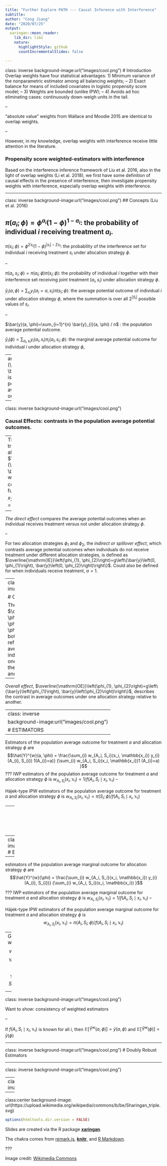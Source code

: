 ```yaml
---
title: "Further Explore PATH --- Causal Inference with Interference"
subtitle:
author: "Cong Jiang"
date: "2020/07/25"
output:
  xaringan::moon_reader:
    lib_dir: libs
    nature:
      highlightStyle: github
      countIncrementalSlides: false

---
```


class: inverse
background-image:url("images/cool.png")
# Introduction
Overlap weights have four statistical advantages: 1) Minimum variance of the nonparametric estimator among all balancing weights; 
--
2) Exact balance for means of included covariates in logistic propensity score model;
--
 3) Weights are bounded (unlike IPW);
--
 4) Avoids ad hoc eliminating cases: continuously down-weigh units in the tail.

--

"absolute value" weights from Wallace and Moodie 2015 are identical to overlap weights. 

--

However, in my knowledge, overlap weights with interference receive little attention in the literature.

### Propensity score weighted-estimators with interference 
Based on the interference inference framework of Liu et al. 2016, also in the light of overlap weights (Li et al. 2018), we first have some definition of causal effects in the presence of interference, then investigate propensity weights with interference, especially overlap weights with interference. 


---

class: inverse
background-image:url("images/cool.png")
## Concepts (Liu et al. 2016)

$\pi\left(a_{i} ; \phi\right)=\phi^{a_{i}}(1-\phi)^{1-a_{i}}$: the probability of individual $i$ receiving treatment $a_i$. 
--
$\pi\left(s_{i} ; \phi\right)=\phi^{\Sigma s_{i}}(1-\phi)^{\left|s_{i}\right|-\Sigma s_{i}}$: the probability of the interference set for individual $i$ receiving treatment $s_i$ under allocation strategy $\phi$.

--

$\pi\left(a_{i}, s_{i} ; \phi\right)=\pi\left(a_{i} ; \phi\right) \pi\left(s_{i} ; \phi\right)$: the probability of individual $i$ together with their interference set receiving joint treatment $(a_i, s_i)$ under allocation strategy $\phi$.

$\bar{y}_{i}(a, \phi)=\sum_{s_{i}} y_{i}\left(a_{i}=a, s_{i}\right) \pi\left(s_{i} ; \phi\right)$: the average potential outcome of individual $i$ under allocation strategy $\phi$, where the summation is over all $2^{|S_i|}$ possible values of $s_i$.

--

$\bar{y}(a, \phi)=\sum_{i=1}^{n} \bar{y}_{i}(a, \phi) / n$ : the population average potential outcome. 

$\bar{y}_{i}(\phi)=\sum_{a_{i}, s_{i}} y_{i}\left(a_{i}, s_{i}\right) \pi_{i}\left(a_{i}, s_{i} ; \phi\right)$: the marginal average potential outcome for individual $i$ under allocation strategy $\phi$,

--
and $\bar{y}(\phi)=\sum_{i=1}^{n} \bar{y}_{i}(\phi) / n$ is defined as the population marginal average potential outcome. 

---

class: inverse
background-image:url("images/cool.png")

### Causal Effects: contrasts in the population average potential outcomes. 

--
The direct effect of treatment under allocation strategy $\phi$: $\overline{\mathrm{DE}}(\phi)=g\{\bar{y}(1, \phi), \bar{y}(0, \phi)\}$, where $g(x_1, x_2)$ is some continuous contrast function, such as $g\left(x_{1}, x_{2}\right)=x_{1}-x_{2}$, $g\left(x_{1}, x_{2}\right)=1 - x_{1}/x_{2}$

--

$\textit{The direct effect}$ compares the average potential outcomes when an individual receives treatment versus not under allocation strategy $\phi$. 

--

For two allocation strategies $\phi_1$ and $\phi_2$, the $\textit{indirect or spillover effect}$, which contrasts average potential outcomes when individuals do not receive treatment under different allocation strategies, is defined as $\overline{\mathrm{IE}}\left(\phi_{1}, \phi_{2}\right)=g\left\{\bar{y}\left(0, \phi_{1}\right), \bar{y}\left(0, \phi_{2}\right)\right\}$. Could also be defined for when individuals receive treatment, $a = 1$. 

---
class: inverse
background-image:url("images/cool.png")

# Causal Effects

The $\textit{total effect}$, $\overline{\mathrm{TE}}\left(\phi_{1}, \phi_{2}\right)=g\left\{\bar{y}\left(1, \phi_{1}\right), \bar{y}\left(0, \phi_{2}\right)\right\}$,  incorporates both direct and indirect effects, and reflects the difference between the average potential outcomes when individuals receive treatment under one allocation strategy versus when they go without treatment under another allocation strategy. 

--

$\textit{Overall effect}$, $\overline{\mathrm{OE}}\left(\phi_{1}, \phi_{2}\right)=g\left\{\bar{y}\left(\phi_{1}\right), \bar{y}\left(\phi_{2}\right)\right\}$, describes the contrast in average outcomes under one allocation strategy relative to another. 


---
class: inverse
background-image:url("images/cool.png")
# ESTIMATORS
--

Estimators of the population average outcome for treatment $a$ and allocation
strategy $\phi$ are
$$\hat{Y}^{w}(a, \phi) = \frac{\sum_{i} w_{A_i, S_i}(x_i, \mathbb{x_i}) y_{i}(A_{i}, S_{i}) 1(A_{i}=a)} {\sum_{i} w_{A_i, S_i}(x_i, \mathbb{x_i})1 (A_{i}=a) }$$
???
IWP estimators of the population average outcome for treatment $a$ and allocation strategy $\phi$ is $w_{A_i, S_i}(x_i, \mathbb{x_i}) = 1/f\left(A_{i}, S_{i} \mid x_i, \mathbb{x_i}\right)$
--

Hájek-type IPW estimators of the population average outcome for treatment $a$ and allocation strategy $\phi$ is $w_{A_i, S_i}(x_i, \mathbb{x_i}) = \pi\left(S_{i} ; \phi\right)/f\left(A_{i}, S_{i} \mid x_i, \mathbb{x_i}\right)$


--
Generally, we have 
$$w_{A_i, S_i}(x_i, \mathbb{x_i}) = h_{S_i}(x_i, \mathbb{x_i}) /f\left(A_{i}, S_{i} \mid x_i, \mathbb{x_i}\right)$$

---
class: inverse
background-image:url("images/cool.png")
# ESTIMATORS
--

estimators of the population average marginal outcome
for allocation strategy $\phi$ are
$$\hat{Y}^{w}(\phi) = \frac{\sum_{i} w_{A_i, S_i}(x_i, \mathbb{x_i}) y_{i}(A_{i}, S_{i})} {\sum_{i} w_{A_i, S_i}(x_i, \mathbb{x_i}) }$$

???
IWP estimators of the population average marginal outcome for treatment $a$ and allocation strategy $\phi$ is $w_{A_i, S_i}(x_i, \mathbb{x_i}) = 1/f\left(A_{i}, S_{i} \mid x_i, \mathbb{x_i}\right)$
--

Hájek-type IPW estimators of the population average marginal outcome for treatment $a$ and allocation strategy $\phi$ is $$w_{A_i, S_i}(x_i, \mathbb{x_i}) = \pi\left(A_{i},S_{i} ; \phi\right)/f\left(A_{i}, S_{i} \mid x_i, \mathbb{x_i}\right)$$


--
Generally, we have 
$$w_{A_i, S_i}(x_i, \mathbb{x_i}) = h_{A_i, S_i}(x_i, \mathbb{x_i}) /f\left(A_{i}, S_{i} \mid x_i, \mathbb{x_i}\right)$$


---

class: inverse
background-image:url("images/cool.png")

Want to show: consistency of weighted estimators

--

If $f\left(A_{i}, S_{i} \mid x_i, \mathbb{x_i}\right)$ is known for all $i$, then $\mathbb{E}[\hat{Y}^{w}(a, \phi)] =  \bar{y}(a,\phi)$ and $\mathbb{E}[\hat{Y}^{w}(\phi)] = \bar{y}(\phi)$

---

class: inverse
background-image:url("images/cool.png")
# Doubly Robust Estimators


---

class: inverse
background-image:url("images/cool.png")


---
class: inverse
background-image:url("images/cool.png")


---
class:center
background-image: url(https://upload.wikimedia.org/wikipedia/commons/b/be/Sharingan_triple.svg)

```r
options(htmltools.dir.version = FALSE)
```

Slides are created via the R package [**xaringan**](https://github.com/yihui/xaringan).

The chakra comes from [remark.js](https://remarkjs.com), [**knitr**](http://yihui.org/knitr), and [R Markdown](https://rmarkdown.rstudio.com).


???

Image credit: [Wikimedia Commons](https://commons.wikimedia.org/wiki/File:Sharingan_triple.svg)
